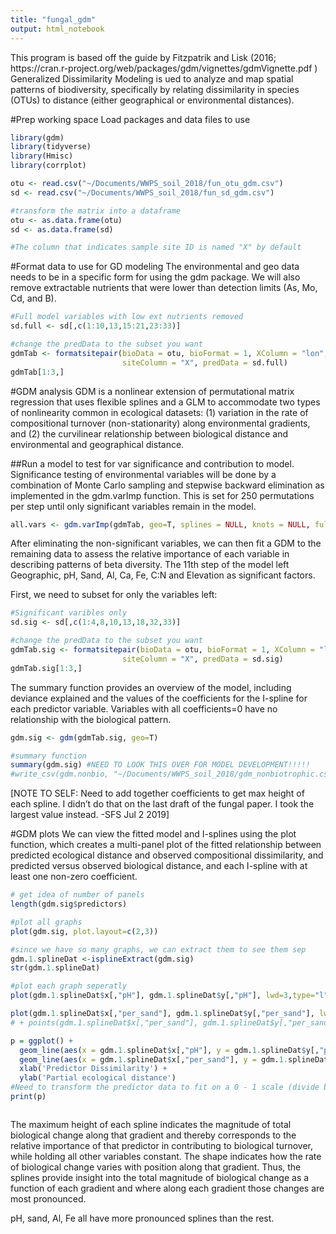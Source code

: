 ```yaml
---
title: "fungal_gdm"
output: html_notebook
---
```


This program is based off the guide by Fitzpatrik and Lisk (2016; https://cran.r-project.org/web/packages/gdm/vignettes/gdmVignette.pdf ) Generalized Dissimilarity Modeling is ued to analyze and map spatial patterns of biodiversity, specifically by relating dissimilarity in species (OTUs) to distance (either geographical or environmental distances). 

#Prep working space
Load packages and data files to use

```r
library(gdm)
library(tidyverse)
library(Hmisc)
library(corrplot)

otu <- read.csv("~/Documents/WWPS_soil_2018/fun_otu_gdm.csv")
sd <- read.csv("~/Documents/WWPS_soil_2018/fun_sd_gdm.csv")

#transform the matrix into a dataframe
otu <- as.data.frame(otu)
sd <- as.data.frame(sd)

#The column that indicates sample site ID is named "X" by default
```


#Format data to use for GD modeling
The environmental and geo data needs to be in a specific form for using the gdm package. We will also remove extractable nutrients that were lower than detection limits (As, Mo, Cd, and B).
```r

#Full model variables with low ext nutrients removed
sd.full <- sd[,c(1:10,13,15:21,23:33)]

#change the predData to the subset you want
gdmTab <- formatsitepair(bioData = otu, bioFormat = 1, XColumn = "lon", YColumn = "lat", 
                         siteColumn = "X", predData = sd.full)
gdmTab[1:3,]
```

#GDM analysis
GDM is a nonlinear extension of permutational matrix regression that uses flexible splines and a GLM to accommodate two types of nonlinearity common in ecological datasets: (1) variation in the rate of compositional turnover (non-stationarity) along environmental gradients, and (2) the curvilinear relationship between biological distance and environmental and geographical distance. 


##Run a model to test for var significance and contribution to model.
Significance testing of environmental variables will be done by a combination of Monte Carlo sampling and stepwise backward elimination as implemented in the gdm.varImp function. This is set for 250 permutations per step until only significant variables remain in the model. 
```r
all.vars <- gdm.varImp(gdmTab, geo=T, splines = NULL, knots = NULL, fullModelOnly = F, nPerm = 150, parallel = TRUE, cores = 6, sampleSites = 1, sampleSitePairs = 1, outFile = "all_GDM")

```

After eliminating the non-significant variables, we can then fit a GDM to the remaining data to assess the relative importance of each variable in describing patterns of beta diversity. The 11th step of the model left Geographic, pH, Sand, Al, Ca, Fe, C:N and Elevation as significant factors. 

First, we need to subset for only the variables left:
```r
#Significant varibles only
sd.sig <- sd[,c(1:4,8,10,13,18,32,33)]

#change the predData to the subset you want
gdmTab.sig <- formatsitepair(bioData = otu, bioFormat = 1, XColumn = "lon", YColumn = "lat", 
                         siteColumn = "X", predData = sd.sig)
gdmTab.sig[1:3,]

```


The summary function provides an overview of the model, including deviance explained and the values of the coefficients for the I-spline for each predictor variable. Variables with all coefficients=0 have no relationship with the biological pattern. 
```r
gdm.sig <- gdm(gdmTab.sig, geo=T)

#summary function
summary(gdm.sig) #NEED TO LOOK THIS OVER FOR MODEL DEVELOPMENT!!!!!
#write_csv(gdm.nonbio, "~/Documents/WWPS_soil_2018/gdm_nonbiotrophic.csv")
```
[NOTE TO SELF: Need to add together coefficients to get max height of each spline. I didn't do that on the last draft of the fungal paper. I took the largest value instead. -SFS Jul 2 2019]


#GDM plots
We can view the fitted model and I-splines using the plot function, which creates a multi-panel plot of the fitted relationship between predicted ecological distance and observed compositional dissimilarity, and predicted versus observed biological distance, and each I-spline with at least one non-zero coefficient. 
```r
# get idea of number of panels
length(gdm.sig$predictors)

#plot all graphs
plot(gdm.sig, plot.layout=c(2,3))

#since we have so many graphs, we can extract them to see them sep
gdm.1.splineDat <-isplineExtract(gdm.sig)
str(gdm.1.splineDat)

#plot each graph seperatly
plot(gdm.1.splineDat$x[,"pH"], gdm.1.splineDat$y[,"pH"], lwd=3,type="l", xlab="Geographic distance", ylab="Partial ecological distance")

plot(gdm.1.splineDat$x[,"per_sand"], gdm.1.splineDat$y[,"per_sand"], lwd=3,type="l", xlab="Geographic distance", ylab="Partial ecological distance")
# + points(gdm.1.splineDat$x[,"per_sand"], gdm.1.splineDat$y[,"per_sand"], lwd=3,type="l")

p = ggplot() + 
  geom_line(aes(x = gdm.1.splineDat$x[,"pH"], y = gdm.1.splineDat$y[,"pH"]), color = "blue") +
  geom_line(aes(x = gdm.1.splineDat$x[,"per_sand"], y = gdm.1.splineDat$y[,"per_sand"]), color = "red") +
  xlab('Predictor Dissimilarity') +
  ylab('Partial ecological distance')
#Need to transform the predictor data to fit on a 0 - 1 scale (divide by max value) - that will fit on one graph
print(p)



```

The maximum height of each spline indicates the magnitude of total biological change along that gradient and thereby corresponds to the relative importance of that predictor in contributing to biological turnover, while holding all other variables constant. The shape indicates how the rate of biological change varies with position along that gradient. Thus, the splines provide insight into the total magnitude of biological change as a function of each gradient and where along each gradient those changes are most pronounced. 

pH, sand, Al, Fe all have more pronounced splines than the rest.





